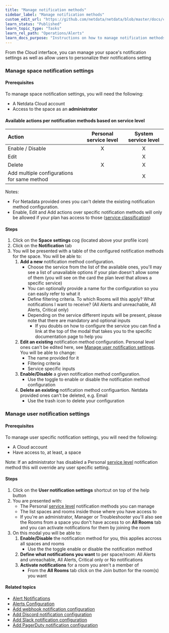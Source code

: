 ```yaml
---
title: "Manage notification methods"
sidebar_label: "Manage notification methods"
custom_edit_url: "https://github.com/netdata/netdata/blob/master/docs/cloud/alerts-notifications/manage-notification-methods.md"
learn_status: "Published"
learn_topic_type: "Tasks"
learn_rel_path: "Operations/Alerts"
learn_docs_purpose: "Instructions on how to manage notification methods"
---
```


From the Cloud interface, you can manage your space's notification settings as well as allow users to personalize their notifications setting

### Manage space notification settings

#### Prerequisites

To manage space notification settings, you will need the following:

- A Netdata Cloud account
- Access to the space as an **administrator**

#### Available actions per notification methods based on service level

| **Action** | **Personal service level** | **System service level** |
| :- | :-: | :-: |
| Enable / Disable | X | X |
| Edit | | X | |
| Delete | X | X |
| Add multiple configurations for same method | | X |

Notes:
* For Netadata provided ones you can't delete the existing notification method configuration.
* Enable, Edit and Add actions over specific notification methods will only be allowed if your plan has access to those ([service classification](/docs/nightly/operations/alerts/alert-notifications#service-classification))

#### Steps

1. Click on the **Space settings** cog (located above your profile icon)
1. Click on the **Notification** tab
1. You will be presented with a table of the configured notification methods for the space. You will be able to:
   1. **Add a new** notification method configuration.
      - Choose the service from the list of the available ones, you'll may see a list of unavailable options if your plan doesn't allow some of them (you will see on the
      card the plan level that allows a specific service)
      - You can optionally provide a name for the configuration so you can easily refer to what it
      - Define filtering criteria. To which Rooms will this apply? What notifications I want to receive? (All Alerts and unreachable, All Alerts, Critical only)
      - Depending on the service different inputs will be present, please note that there are mandatory and optional inputs
         - If you doubts on how to configure the service you can find a link at the top of the modal that takes you to the specific documentation page to help you
   1. **Edit an existing** notification method configuration. Personal level ones can't be edited here, see [Manage user notification settings](#manage-user-notification-settings). You will be able to change:
      - The name provided for it
      - Filtering criteria
      - Service specific inputs
   1. **Enable/Disable** a given notification method configuration.
      - Use the toggle to enable or disable the notification method configuration
   1. **Delete an existing** notification method configuartion. Netdata provided ones can't be deleted, e.g. Email
      - Use the trash icon to delete your configuration 

### Manage user notification settings

#### Prerequisites

To manage user specific notification settings, you will need the following:

- A Cloud account
- Have access to, at least, a space

Note: If an administrator has disabled a Personal [service level](https://github.com/netdata/netdata/blob/master/docs/cloud/alerts-notifications/notifications.md#service-level) notification method this will override any user specific setting.

#### Steps

1. Click on the **User notification settings** shortcut on top of the help button
1. You are presented with:
   - The Personal [service level](https://github.com/netdata/netdata/blob/master/docs/cloud/alerts-notifications/notifications.md#service-level) notification methods you can manage
   - The list spaces and rooms inside those where you have access to
   - If you're an administrator, Manager or Troubleshooter you'll also see the Rooms from a space you don't have access to on **All Rooms** tab and you can activate notifications for them by joining the room
1. On this modal you will be able to:
   1. **Enable/Disable** the notification method for you, this applies accross all spaces and rooms
      - Use the the toggle enable or disable the notification method
   1. **Define what notifications you want** to per space/room: All Alerts and unreachable, All Alerts, Critical only or No notifications
   1. **Activate notifications** for a room you aren't a member of
      - From the **All Rooms** tab click on the Join button for the room(s) you want

#### Related topics

- [Alert Notifications](/docs/nightly/operations/alerts/alert-notifications)
- [Alerts Configuration](/docs/nightly/concepts/health-monitoring)
- [Add webhook notification configuration](/docs/nightly/operations/alerts/add-webhook-notification-configuration)
- [Add Discord notification configuration](https://github.com/netdata/netdata/blob/master/docs/cloud/alerts-notifications/add-discord-notification-configuration.md)
- [Add Slack notification configuration](/docs/nightly/operations/alerts/add-slack-notification-configuration)
- [Add PagerDuty notification configuration](/docs/nightly/operations/alerts/add-pagerduty-notification-configuration)

